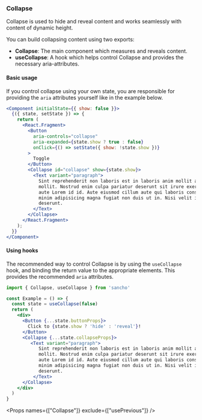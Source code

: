 
<Nav title="Collapse" />
<SEO title="Collapse" />

<Container>
<Article sidebar={[
  { id: 'Collapse', name: 'Collapse' },
  { id: 'Basic usage', name: 'Basic usage' },
  { id: 'Using hooks', name: 'Using hooks'},
  { id: 'Props', name: 'Props'}
]}>

# Collapse

Collapse is used to hide and reveal content and works seamlessly with content of dynamic height.

You can build collapsing content using two exports:

- **Collapse**: The main component which measures and reveals content.
- **useCollapse**: A hook which helps control Collapse and provides the necessary aria-attributes.

#### Basic usage

If you control collapse using your own state, you are responsible for providing the `aria` attributes
yourself like in the example below.

```jsx
<Component initialState={{ show: false }}>
  {({ state, setState }) => {
    return (
      <React.Fragment>
        <Button
          aria-controls="collapse"
          aria-expanded={state.show ? true : false}
          onClick={() => setState({ show: !state.show })}
        >
          Toggle
        </Button>
        <Collapse id="collapse" show={state.show}>
          <Text variant="paragraph">
            Sint reprehenderit non laboris est in laboris anim mollit anim est
            mollit. Nostrud enim culpa pariatur deserunt sit irure exercitation
            aute Lorem id id. Aute eiusmod cillum aute qui laboris consectetur
            minim adipisicing magna fugiat non duis ut in. Nisi velit in culpa
            deserunt.
          </Text>
        </Collapse>
      </React.Fragment>
    );
  }}
</Component>
```

#### Using hooks

The recommended way to control Collapse is by using the `useCollapse` hook, and binding the return
value to the appropriate elements. This provides the recommended `aria` attributes.

```.jsx
import { Collapse, useCollapse } from 'sancho'

const Example = () => {
  const state = useCollapse(false)
  return (
    <div>
      <Button {...state.buttonProps}>
        Click to {state.show ? 'hide' : 'reveal'}!
      </Button>
      <Collapse {...state.collapseProps}>
         <Text variant="paragraph">
            Sint reprehenderit non laboris est in laboris anim mollit anim est
            mollit. Nostrud enim culpa pariatur deserunt sit irure exercitation
            aute Lorem id id. Aute eiusmod cillum aute qui laboris consectetur
            minim adipisicing magna fugiat non duis ut in. Nisi velit in culpa
            deserunt.
          </Text>
      </Collapse>
    </div>
  )
}
```

<Props names={["Collapse"]} exclude={["usePrevious"]} />

</Article>
</Container>
